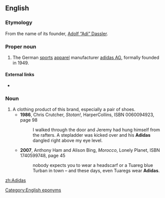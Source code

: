 {{also|adidas}}
==English==

===Etymology===
From the name of its founder, [[w:Adolf Dassler|Adolf “Adi” Dassler]].

===Proper noun===
{{en-proper noun}}

# The German [[sports]] [[apparel]] manufacturer [[w:Adidas AG|adidas AG]], formally founded in 1949.

====External links====
* {{pedialite}}

===Noun===
{{en-noun|Adidas|Adidases}}

# A clothing product of this brand, especially a pair of shoes.
#* '''1986''', Chris Crutcher, ''Stotan!'', HarperCollins, ISBN 0060094923, page 98
#*: <!--...-->I walked through the door and Jeremy had hung himself from the rafters. A stepladder was kicked over and his '''Adidas''' dangled right above my eye level.
#* '''2007''', Anthony Ham and Alison Bing, ''Morocco'', Lonely Planet, ISBN 1740599748, page 45
#*: nobody expects you to wear a headscarf or a Tuareg blue Turban in town – and these days, even Tuaregs wear '''Adidas'''.

[[Category:English eponyms]]
[[zh:Adidas]]